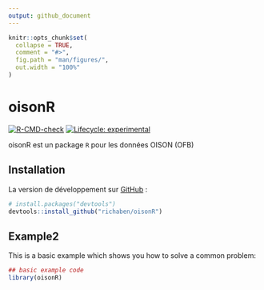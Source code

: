 ```yaml
---
output: github_document
---
```


<!-- README.md is generated from README.Rmd. Please edit that file -->

```r
knitr::opts_chunk$set(
  collapse = TRUE,
  comment = "#>",
  fig.path = "man/figures/",
  out.width = "100%"
)
```

# oisonR 

<!-- badges: start -->
[![R-CMD-check](https://github.com/richaben/oisonR/actions/workflows/R-CMD-check.yaml/badge.svg)](https://github.com/richaben/oisonR/actions/workflows/R-CMD-check.yaml)
[![Lifecycle: experimental](https://img.shields.io/badge/lifecycle-experimental-orange.svg)](https://lifecycle.r-lib.org/articles/stages.html#experimental)
<!-- badges: end -->

oisonR est un package `R` pour les données OISON (OFB)

## Installation

La version de développement sur [GitHub](https://github.com/) :

``` r
# install.packages("devtools")
devtools::install_github("richaben/oisonR")
```

## Example2

This is a basic example which shows you how to solve a common problem:

```r
## basic example code
library(oisonR)
```


